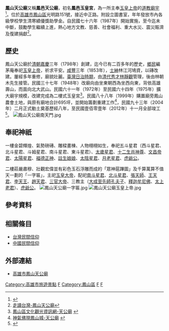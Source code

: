 {{東亞廟宇
| name = 鳳山天公廟
| pinyin = Fèngshān Tiāngōngmiào
| tl = Hōng-suann Thinn-kong-biō
| img = File:鳳山天公廟.jpg
| img_capt = 
| image_width = 250px
| location = {{ROC-TWN}}[[高雄市|高雄市]][[鳳山區|鳳山區]]光明路151號
| god = [[玉皇上帝|玉皇上帝]]
| type = 
| struct =  
| open_year ={{QIN}}嘉慶三年（1798年）創建<br> {{ROC}}壹佰零壹年（2012年）修建完畢
| cere_date =[[農曆|農曆]][[正月初九|正月初九]]（玉皇大帝聖誕）
| mass_rapid_transit = [[高捷橘線|高捷橘線]][[鳳山站|鳳山站]]
| bus =  
|}}

'''鳳山天公廟'''又稱'''鳳邑天公廟'''，初名'''鳳邑玉皇宮'''，為一所主奉[[玉皇上帝|玉皇上帝]]的[[道教|道教]][[廟宇|廟宇]]<ref>{{Cite web |url=http://077463815.tvsoez.com/ |title=關於高雄鳳山天公廟 |access-date=2015-01-26 |archive-url=https://web.archive.org/web/20150202200138/http://077463815.tvsoez.com/ |archive-date=2015-02-02 |dead-url=yes }}</ref>。位於[[高雄市|高雄市]][[鳳山區|鳳山區]]光明路151號，接近中正路。附設立圖書室，年年發放市內各級學校學生清寒績優獎助學金。自民國七十六年（1987年）開始實施，至今迄未中斷，鼓勵學生繼續上進，熱心地方文教、慈善、社會福利、重大水災、震災賑濟及復建捐獻<ref>[http://fengshan.itgo.com/8-4.htm 走讀台灣-鳳山天公廟]</ref>。

== 歷史 ==
鳳山天公廟於[[清朝|清朝]][[嘉慶|嘉慶]]三年（1798年）創建，迄今已有二百多年的歷史，[[鄉民|鄉民]]編茅庵奉祀[[玉皇上帝|玉皇上帝]]，祈求平安。[[咸豐|咸豐]]三年（1853年），[[士紳|士紳]]林江河鳩資，以磚改建。屢經多年重修，廟貌壯麗。[[臺灣日治時期|臺灣日治時期]]，由[[清代|清代]][[秀才|秀才]][[林靜觀|林靜觀]]管理，後由林朝木先生接管。民國三十七年（1948年）改廟向由坐東朝西為坐西向東，背依高雄壽山，而面向北大武山。民國六十一年（1972年）至民國六十四年（1975年）擴大廟宇規模，改建完成為二樓式玉皇宮<ref>[http://yo.fongshan.gov.tw/sceneries/97 鳳山區文化觀光資訊網-天公廟] {{webarchive|url=https://web.archive.org/web/20150202200527/http://yo.fongshan.gov.tw/sceneries/97 |date=2015-02-02 }}</ref>。民國八十八年（1999年）購置廟旁鳳山農會土地，與原有廟地合計695坪，並開始籌劃重建工作<ref>[http://temple.fongshan.gov.tw/FongShanWeb/poi_info.php?_id=0&classification=monuments 神氣佛現鳳山城-天公廟] {{webarchive|url=https://web.archive.org/web/20150202204638/http://temple.fongshan.gov.tw/FongShanWeb/poi_info.php?_id=0&classification=monuments |date=2015-02-02 }}</ref>，民國九十三年（2004年）二月正式動土奠基歷經八年，至民國壹佰零壹年（2012年）十一月全部竣工<ref>{{Cite web |url=http://www.twtimes.com.tw/index.php?page=news&nid=307416 |title=鳳山天公廟啟建慶成建醮專輯 |access-date=2015-01-28 |archive-url=https://web.archive.org/web/20150202205333/http://www.twtimes.com.tw/index.php?page=news&nid=307416 |archive-date=2015-02-02 |dead-url=yes }}</ref>。
[[File:鳳山天公廟南天門.jpg|thumb]]

== 奉祀神祇 ==
一樓金碧輝煌、氣勢磅礡、雕樑畫棟、人物栩栩如生，奉祀五斗星君（西斗星君、北斗星君、斗姆星君、南斗星君、東斗星君）、[[太歲星君|太歲星君]]、[[十二生肖|十二生肖神尊]]、[[文昌帝君|文昌帝君]]、[[太陽星君|太陽星君]]、[[福德正神|福德正神]]、[[註生娘娘|註生娘娘]]、[[太陰星君|太陰星君]]、[[月老|月老星君]]、[[虎爺|虎爺公]]。

二樓莊嚴肅穆、壯觀宏偉並有彩色玉石浮雕而成的「眾神扈蹕圖」及千算萬算不值天一劃的「一字匾」，主祀[[玉皇大帝|玉皇大帝]]，配祀[[南斗星君|南斗星君]]、[[北斗星君|北斗星君]]、[[張天師|張天師]]、[[王天君|王天君]]、[[托塔李天王|李天王]]、[[玄壇真君|趙天君]]、[[三官大帝|三官大帝]]、三教主（[[孔子|大成至先師孔夫子]]、[[釋迦佛|釋迦牟尼佛]]、[[太上老君|太上老君]]）、[[虎爺|虎爺公]]。
[[File:鳳山天公廟一字匾.jpg|thumb]]
[[File:鳳山天公廟玉皇上帝.jpg|thumb]]

== 參考資料 ==
{{Reflist}}

== 相關條目 ==
*[[台灣民間信仰|台灣民間信仰]]
*[[中國民間信仰|中國民間信仰]]

==外部連結==
{{commons category|Fengshan Tiangong Temple}}
*[http://www.tiangong.org.tw/ 高雄市鳳山天公廟]

[[Category:高雄市旅遊景點|Category:高雄市旅遊景點]]
[[Category:高雄市廟宇|F]]
[[Category:鳳山區|Category:鳳山區]]
[[Category:1853年台灣建立|F]]
[[Category:台灣玉皇上帝廟|F]]
